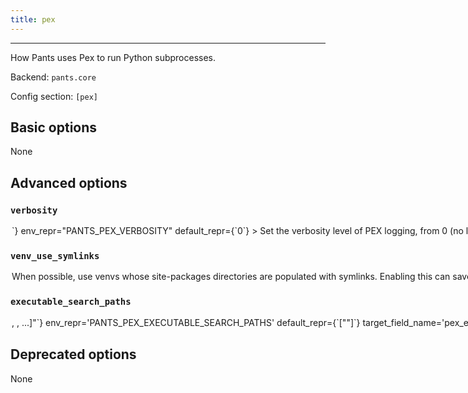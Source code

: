 ```yaml
---
title: pex
---
```



---

How Pants uses Pex to run Python subprocesses.

Backend: <span className="color--primary">`pants.core`</span>

Config section: <span className="color--primary">`[pex]`</span>

<span className={styles.options}>

## Basic options

None

## Advanced options

### `verbosity`

<Option
  cli_repr={`--pex-verbosity=<int>`}
  env_repr="PANTS_PEX_VERBOSITY"
  default_repr={`0`}
>
  Set the verbosity level of PEX logging, from 0 (no logging) up to 9 (max
  logging).
</Option>

### `venv_use_symlinks`

<Option
  cli_repr={`--[no-]pex-venv-use-symlinks`}
  env_repr='PANTS_PEX_VENV_USE_SYMLINKS'
  default_repr={`False`}
>
When possible, use venvs whose site-packages directories are populated with symlinks.

Enabling this can save space in the `--named-caches-dir` directory and lead to slightly faster execution times for Pants Python goals. Some distributions do not work with symlinked venvs though, so you may not be able to enable this optimization as a result.

</Option>

### `executable_search_paths`

<Option
  cli_repr={`--pex-executable-search-paths="[<binary-paths>, <binary-paths>, ...]"`}
  env_repr='PANTS_PEX_EXECUTABLE_SEARCH_PATHS'
  default_repr={`["<PATH>"]`}
  target_field_name='pex_executable_search_paths'
>
The PATH value that will be used by the PEX subprocess and any subprocesses it spawns.

The special string `"<PATH>"` will expand to the contents of the PATH env var.

</Option>

## Deprecated options

None

</span>

